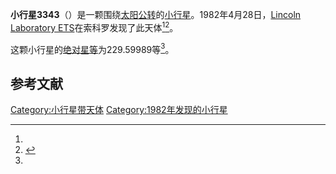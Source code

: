 {{Infobox planet
| bgcolour = #FFFFC0
| name = 3343 Nedzel
| symbol = 
| image = 
| caption = 
| discovery = yes
| discovery_ref = 
| discoverer = [[Lincoln_Laboratory_ETS|Lincoln Laboratory ETS]]
| discovery_site = [[索科罗|索科罗]] 
| discovered = 1982年4月28日
| designations = yes
| mp_name = 
| named_after = 
| alt_names = 
| mp_category = [[越火小行星|越火小行星]]
| orbit_ref = <ref name="a">[http://ssd.jpl.nasa.gov/sbdb.cgi?sstr=3343 3343 Nedzel] {{Wayback|url=http://ssd.jpl.nasa.gov/sbdb.cgi?sstr=3343 |date=20200917223716 }}，小行星數據庫瀏覽器（JPL Small-Body Database Browser）－[[美国国家航空航天局|美国国家航空航天局]]喷气推进实验室</ref>
| epoch = 2456400.5 (2013年4月18日更新)
| aphelion = {{convert|3.0815802|AU|km|3|abbr=on|lk=out}}
| perihelion = {{convert|1.6213292|AU|km|3|abbr=on}}
| semimajor = {{convert|2.3514547|AU|km|3|abbr=on}}
| eccentricity = 0.3104995
| period = 1317.053286 [[日|日]]<br />3.61[[儒略年|儒略年]]
| avg_speed = 
| inclination = 25.01335
| asc_node = 43.52414
| mean_anomaly = 
| arg_peri = 229.59989
| satellites = 
| physical_characteristics = yes
| dimensions = 
| mass = 
| density = 
| surface_grav = 
| escape_velocity = 
| sidereal_day = 
| axial_tilt = 
| pole_ecliptic_lat = 
| pole_ecliptic_lon = 
| albedo = 
| temperatures= 
| temp_name1 = 
| mean_temp_1 = 
| max_temp_1 = 
| temp_name2 = 
| max_temp_2 = 
| spectral_type = 
| abs_magnitude = 229.59989
}}

'''小行星3343'''（{{lang-en|3343 Nedzel}}）是一颗围绕[[太阳|太阳]][[公转|公转]]的[[小行星|小行星]]。1982年4月28日，[[Lincoln_Laboratory_ETS|Lincoln Laboratory ETS]]在索科罗发现了此天体<ref name="a" /><ref>{{cite news|title=小行星列表|url=http://cfa-www.harvard.edu/iau/lists/NumberedMPs.txt|accessdate=2013-07-08|newspaper=哈佛大学|archive-date=2008-05-17|archive-url=https://web.archive.org/web/20080517010638/http://cfa-www.harvard.edu/iau/lists/NumberedMPs.txt|dead-url=no}}</ref>。

这颗小行星的[[绝对星等|绝对星等]]为229.59989等<ref name="a" />。

==参考文献==
{{reflist}}
{{Minor Planet Number|[[小行星3342|小行星3342]]|[[小行星3344|小行星3344]]}}

{{小天体}}

[[Category:小行星带天体|Category:小行星带天体]]
[[Category:1982年发现的小行星|Category:1982年发现的小行星]]

{{asteroid-stub}}